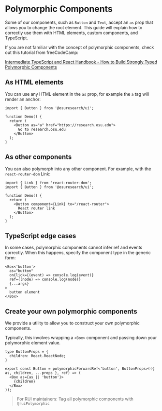 
<Meta title="Getting Started / Polymorphic Components" />

# Polymorphic Components

Some of our components, such as `Button` and `Text`, accept an `as` prop that allows you to
change the root element. This guide will explain how to correctly use them
with HTML elements, custom components, and TypeScript.

If you are not familiar with the concept of polymorphic components, check out this tutorial from freeCodeCamp:

[Intermediate TypeScript and React Handbook - How to Build Strongly Typed Polymorphic Components](https://www.freecodecamp.org/news/build-strongly-typed-polymorphic-components-with-react-and-typescript/)

## As HTML elements

You can use any HTML element in the `as` prop, for example the `a` tag will render an anchor:

```tsx
import { Button } from '@osuresearch/ui';

function Demo() {
  return (
    <Button as="a" href="https://research.osu.edu">
      Go to research.osu.edu
    </Button>
  );
}
```

## As other components

You can also polymorph into any other component. For example, with the `react-router-dom` Link:

```tsx
import { Link } from 'react-router-dom';
import { Button } from '@osuresearch/ui';

function Demo() {
  return (
    <Button component={Link} to="/react-router">
      React router link
    </Button>
  );
}
```

## TypeScript edge cases

In some cases, polymorphic components cannot infer ref and events correctly. When this happens, specify the component type in the generic form:

```tsx
<Box<'button'>
  as="button"
  onClick={(event) => console.log(event)}
  ref={(node) => console.log(node)}
  {...args}
>
  button element
</Box>
```

## Create your own polymorphic components

We provide a utility to allow you to construct your own polymorphic components.

Typically, this involves wrapping a `<Box>` component and passing down your polymorphic element value.

```tsx
type ButtonProps = {
  children: React.ReactNode;
}

export const Button = polymorphicForwardRef<'button', ButtonProps>(({ as, children, ...props }, ref) => (
  <Box as={as || 'button'}>
    {children}
  </Box>
));
```

>For RUI maintainers: Tag all polymorphic components with `@ruiPolymorphic`
